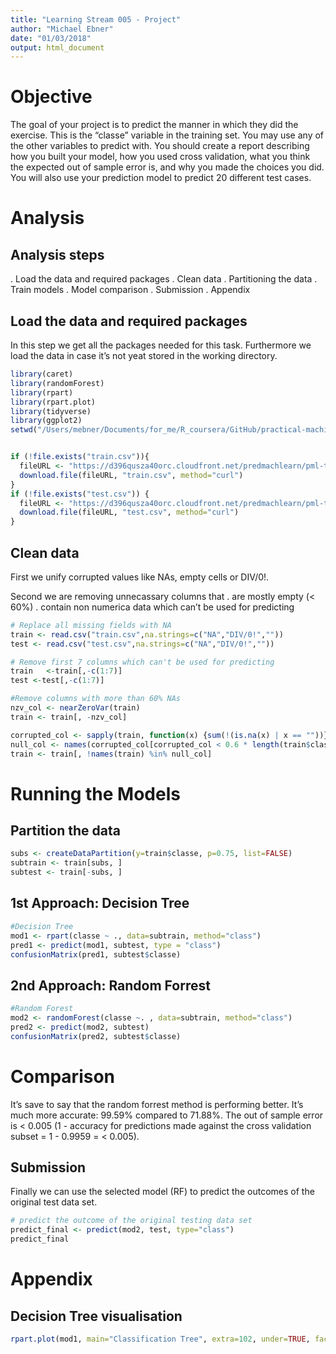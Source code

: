 ```yaml
---
title: "Learning Stream 005 - Project"
author: "Michael Ebner"
date: "01/03/2018"
output: html_document
---
```


# Objective

The goal of your project is to predict the manner in which they did the exercise. This is the "classe" variable in the training set. You may use any of the other variables to predict with. You should create a report describing how you built your model, how you used cross validation, what you think the expected out of sample error is, and why you made the choices you did. You will also use your prediction model to predict 20 different test cases.

# Analysis

## Analysis steps

. Load the data and required packages
. Clean data
. Partitioning the data
. Train models
. Model comparison
. Submission
. Appendix

## Load the data and required packages

In this step we get all the packages needed for this task.
Furthermore we load the data in case it's not yeat stored in the working directory.

```r
library(caret)
library(randomForest)
library(rpart)
library(rpart.plot)
library(tidyverse)
library(ggplot2)
setwd("/Users/mebner/Documents/for_me/R_coursera/GitHub/practical-machine-learning")


if (!file.exists("train.csv")){
  fileURL <- "https://d396qusza40orc.cloudfront.net/predmachlearn/pml-training.csv"
  download.file(fileURL, "train.csv", method="curl")
}  
if (!file.exists("test.csv")) { 
  fileURL <- "https://d396qusza40orc.cloudfront.net/predmachlearn/pml-testing.csv"
  download.file(fileURL, "test.csv", method="curl")
}
```


## Clean data

First we unify corrupted values like NAs, empty cells or DIV/0!.

Second we are removing unnecassary columns that
. are mostly empty (< 60%)
. contain non numerica data which can't be used for predicting



```r
# Replace all missing fields with NA 
train <- read.csv("train.csv",na.strings=c("NA","DIV/0!",""))
test <- read.csv("test.csv",na.strings=c("NA","DIV/0!",""))

# Remove first 7 columns which can't be used for predicting
train   <-train[,-c(1:7)]
test <-test[,-c(1:7)]

#Remove columns with more than 60% NAs
nzv_col <- nearZeroVar(train)
train <- train[, -nzv_col]

corrupted_col <- sapply(train, function(x) {sum(!(is.na(x) | x == ""))})
null_col <- names(corrupted_col[corrupted_col < 0.6 * length(train$classe)])
train <- train[, !names(train) %in% null_col]
```


# Running the Models

## Partition the data

```r
subs <- createDataPartition(y=train$classe, p=0.75, list=FALSE)
subtrain <- train[subs, ] 
subtest <- train[-subs, ]
```


## 1st Approach: Decision Tree
```r
#Decision Tree
mod1 <- rpart(classe ~ ., data=subtrain, method="class")
pred1 <- predict(mod1, subtest, type = "class")
confusionMatrix(pred1, subtest$classe)
```


## 2nd Approach: Random Forrest
```r

#Random Forest
mod2 <- randomForest(classe ~. , data=subtrain, method="class")
pred2 <- predict(mod2, subtest)
confusionMatrix(pred2, subtest$classe)
```


# Comparison

It's save to say that the random forrest method is performing better. It's much more accurate: 99.59% compared to 71.88%.
The out of sample error is < 0.005 (1 - accuracy for predictions made against the cross validation subset = 1 - 0.9959 = < 0.005).

## Submission

Finally we can use the selected model (RF) to predict the outcomes of the original test data set.

```r
# predict the outcome of the original testing data set
predict_final <- predict(mod2, test, type="class")
predict_final
```

# Appendix

## Decision Tree visualisation

```r
rpart.plot(mod1, main="Classification Tree", extra=102, under=TRUE, faclen=0)
```


